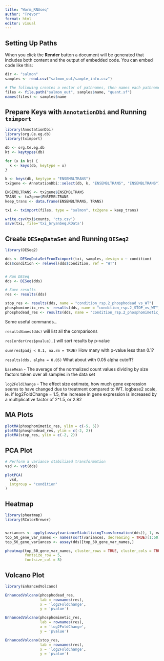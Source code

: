 ---
title: "Worm_RNAseq"
author: "Trevor"
format: html
editor: visual
---

## Setting Up Paths

When you click the **Render** button a document will be generated that includes both content and the output of embedded code. You can embed code like this:

```{r}
dir <- "salmon"
samples <- read.csv("salmon_out/sample_info.csv")

# The following creates a vector of pathnames, then names each pathname
files <- file.path("salmon_out", samples$name, "quant.sf")
names(files) <- samples$name
```

## Prepare Keys with  `AnnotationDbi` and Running `tximport`

```{r}
library(AnnotationDbi)
library(org.Ce.eg.db)
library(tximport)

db <- org.Ce.eg.db
kt <- keytypes(db)

for (x in kt) {
  k <- keys(db, keytype = x)
}

k <- keys(db, keytype = "ENSEMBLTRANS")
tx2gene <- AnnotationDbi::select(db, k, "ENSEMBLTRANS", "ENSEMBLTRANS")

ENSEMBLTRANS <- tx2gene$ENSEMBLTRANS
TRANS <- tx2gene$ENSEMBLTRANS
keep_trans <- data.frame(ENSEMBLTRANS, TRANS)

txi <- tximport(files, type = "salmon", tx2gene = keep_trans)

write.csv(txi$counts, 'cts.csv')
save(txi, file='txi_bryanSeq.RData')

```

## Create `DESeqDataSet` and Running `DESeq2`

```{r}
library(DESeq2)

dds <- DESeqDataSetFromTximport(txi, samples, design = ~ condition)
dds$condition <- relevel(dds$condition, ref = "WT")


# Run DESeq
dds <- DESeq(dds)

# Save results
res <- results(dds)

stop_res <- results(dds, name = "condition_rsp.2_phosphodead_vs_WT")
phosphomimetic_res <- results(dds, name = "condition_rsp.2_STOP_vs_WT")
phosphodead_res <- results(dds, name = "condition_rsp.2_phosphomimetic_vs_WT")

```

Some useful commands...

`resultsNames(dds)` will list all the comparisons

`res[order(res$pvalue),]` will sort results by p-value

`sum(res$padj < 0.1, na.rm = TRUE)` How many with p-value less than 0.1?

`results(dds, alpha = 0.05)` What about with 0.05 alpha cutoff?

`baseMean` - The average of the normalized count values dividing by size factors taken over all samples in the data set

`log2FoldChange`  - The effect size estimate, how much gene expression seems to have changed due to treatment compared to WT. logbase2 scale, ie. if log2FoldChange = 1.5, the increase in gene expression is increased by a multiplicative factor of 2\^1.5, or 2.82

## MA Plots 

```{r}
plotMA(phosphomimetic_res, ylim = c(-5, 5))
plotMA(phosphodead_res, ylim = c(-2, 2))
plotMA(stop_res, ylim = c(-2, 2))
```

## PCA Plot

```{r}
# Perform a variance stabilized transformation
vsd <- vst(dds)

plotPCA(
  vsd,
  intgroup = "condition"
)
```

## Heatmap

```{r}
library(pheatmap)
library(RColorBrewer)


variances <- apply(assay(varianceStabilizingTransformation(dds)), 1, var)
top_50_gene_var_names <- names(sort(variances, decreasing = TRUE)[1:50])
top_50_gene_variances <- assay(dds)[top_50_gene_var_names,]

pheatmap(top_50_gene_var_names, cluster_rows = TRUE, cluster_cols = TRUE, color = colorRampPalette(c("blue", "white", "red"))(50),
         fontsize_row = 5,
         fontsize_col = 8)

```

## Volcano Plot

```{r}
library(EnhancedVolcano)

EnhancedVolcano(phosphodead_res,
                lab = rownames(res),
                x = 'log2FoldChange', 
                y = 'pvalue')

EnhancedVolcano(phosphomimetic_res,
                lab = rownames(res),
                x = 'log2FoldChange',
                y = 'pvalue')

EnhancedVolcano(stop_res,
                lab = rownames(res),
                x = 'log2FoldChange',
                y = 'pvalue')
```
